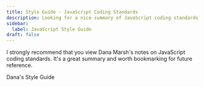 ```yaml
---
title: Style Guide - JavaScript Coding Standards
description: Looking for a nice summary of JavaScript coding standards to follow? Here's a link to the work of Dana Marsh.
sidebar:
  label: JavaScript Style Guide
draft: false
---
```



I strongly recommend that you view Dana Marsh's notes on JavaScript coding standards. It's a great summary and worth bookmarking for future reference.

<LinkButton target="_blank" href="https://dmarshnait.github.io/cpsc1520/styleguide" icon='external'>Dana's Style Guide</LinkButton>
